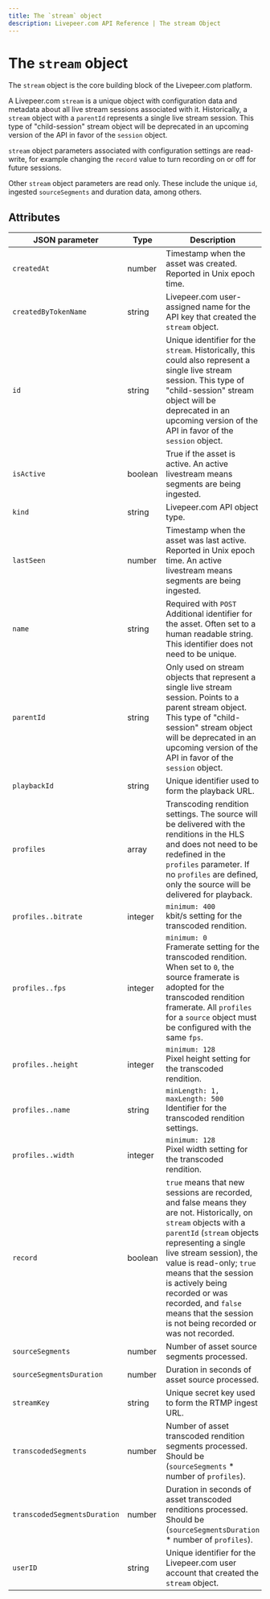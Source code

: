 ```yaml
---
title: The `stream` object
description: Livepeer.com API Reference | The stream Object
---
```


# The `stream` object

The `stream` object is the core building block of the Livepeer.com platform.

A Livepeer.com `stream` is a unique object with configuration data and metadata
about all live stream sessions associated with it. Historically, a `stream`
object with a `parentId` represents a single live stream session. This type of
"child-session" stream object will be deprecated in an upcoming version of the
API in favor of the `session` object.

`stream` object parameters associated with configuration settings are
read-write, for example changing the `record` value to turn recording on or off
for future sessions.

Other `stream` object parameters are read only. These include the unique `id`,
ingested `sourceSegments` and duration data, among others.

## Attributes

| JSON parameter               | Type    | Description                                                                                                                                                                                                                                                                                                                                                                  |
| ---------------------------- | ------- | ---------------------------------------------------------------------------------------------------------------------------------------------------------------------------------------------------------------------------------------------------------------------------------------------------------------------------------------------------------------------------- |
| `createdAt`                  | number  | Timestamp when the asset was created. Reported in Unix epoch time.                                                                                                                                                                                                                                                                                                           |
| `createdByTokenName`         | string  | Livepeer.com user-assigned name for the API key that created the `stream` object.                                                                                                                                                                                                                                                                                            |
| `id`                         | string  | Unique identifier for the `stream`. Historically, this could also represent a single live stream session. This type of "child-session" stream object will be deprecated in an upcoming version of the API in favor of the `session` object.                                                                                                                                  |
| `isActive`                   | boolean | True if the asset is active. An active livestream means segments are being ingested.                                                                                                                                                                                                                                                                                         |
| `kind`                       | string  | Livepeer.com API object type.                                                                                                                                                                                                                                                                                                                                                |
| `lastSeen`                   | number  | Timestamp when the asset was last active. Reported in Unix epoch time. An active livestream means segments are being ingested.                                                                                                                                                                                                                                               |
| `name`                       | string  | Required with `POST`<br />Additional identifier for the asset. Often set to a human readable string. This identifier does not need to be unique.                                                                                                                                                                                                                             |
| `parentId`                   | string  | Only used on stream objects that represent a single live stream session. Points to a parent stream object. This type of "child-session" stream object will be deprecated in an upcoming version of the API in favor of the `session` object.                                                                                                                                 |
| `playbackId`                 | string  | Unique identifier used to form the playback URL.                                                                                                                                                                                                                                                                                                                             |
| `profiles`                   | array   | Transcoding rendition settings. The source will be delivered with the renditions in the HLS and does not need to be redefined in the `profiles` parameter. If no `profiles` are defined, only the source will be delivered for playback.                                                                                                                                     |
| `profiles..bitrate`          | integer | `minimum: 400`<br />kbit/s setting for the transcoded rendition.                                                                                                                                                                                                                                                                                                             |
| `profiles..fps`              | integer | `minimum: 0`<br />Framerate setting for the transcoded rendition. When set to `0`, the source framerate is adopted for the transcoded rendition framerate. All `profiles` for a `source` object must be configured with the same `fps`.                                                                                                                                      |
| `profiles..height`           | integer | `minimum: 128`<br />Pixel height setting for the transcoded rendition.                                                                                                                                                                                                                                                                                                       |
| `profiles..name`             | string  | `minLength: 1, maxLength: 500`<br />Identifier for the transcoded rendition settings.                                                                                                                                                                                                                                                                                        |
| `profiles..width`            | integer | `minimum: 128`<br />Pixel width setting for the transcoded rendition.                                                                                                                                                                                                                                                                                                        |
| `record `                    | boolean | `true` means that new sessions are recorded, and false means they are not. Historically, on `stream` objects with a `parentId` (`stream` objects representing a single live stream session), the value is read-only; `true` means that the session is actively being recorded or was recorded, and `false` means that the session is not being recorded or was not recorded. |
| `sourceSegments`             | number  | Number of asset source segments processed.                                                                                                                                                                                                                                                                                                                                   |
| `sourceSegmentsDuration`     | number  | Duration in seconds of asset source processed.                                                                                                                                                                                                                                                                                                                               |
| `streamKey`                  | string  | Unique secret key used to form the RTMP ingest URL.                                                                                                                                                                                                                                                                                                                          |
| `transcodedSegments`         | number  | Number of asset transcoded rendition segments processed. Should be (`sourceSegments` \* number of `profiles`).                                                                                                                                                                                                                                                               |
| `transcodedSegmentsDuration` | number  | Duration in seconds of asset transcoded renditions processed. Should be (`sourceSegmentsDuration` \* number of `profiles`).                                                                                                                                                                                                                                                  |
| `userID`                     | string  | Unique identifier for the Livepeer.com user account that created the `stream` object.                                                                                                                                                                                                                                                                                        |
